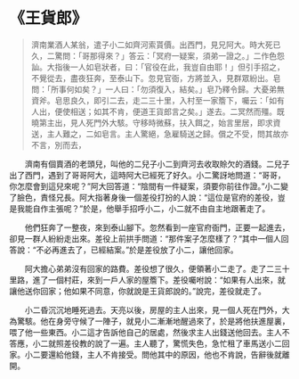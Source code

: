 # 《王貨郎》

> 濟南業酒人某翁，遣子小二如齊河索貰價。出西門，見兄阿大。時大死已久，二驚問：「哥那得來？」答云：「冥府一疑案，須弟一證之。」二作色怨訕。大指後一人如皂狀者，曰：「官役在此，我豈自由耶！」但引手招之，不覺從去，盡夜狂奔，至泰山下。忽見官衙，方將並入，見群眾紛出。皂問：「所事何如矣？」一人曰：「勿須復入，結矣。」皂乃釋令歸。大憂弟無資斧。皂思良久，即引二去，走二三十里，入村至一家簷下，囑云：「如有人出，便使相送；如其不肯，便道王貨郎言之矣。」遂去。二冥然而殭。既曉第主出，見人死門外大駭。守移時微蘇，扶入餌之，始言里居，即求資送，主人難之，二如皂言。主人驚絕，急雇騎送之歸。償之不受，問其故亦不言，別而去，

&emsp;&emsp;濟南有個賣酒的老頭兒，叫他的二兒子小二到齊河去收取賒欠的酒錢。二兒子出了西門，遇到了哥哥阿大，這時阿大已經死了好久。小二驚訝地問道：“哥哥，你怎麼會到這兒來呢？”阿大回答道：“陰間有一件疑案，須要你前往作證。”小二變了臉色，責怪兄長。阿大指著身後一個差役打扮的人說：“這位是官府的差役，豈是我能自作主張呢？”於是，他舉手招呼小二，小二就不由自主地跟著走了。

&emsp;&emsp;他們狂奔了一整夜，來到泰山腳下。忽然看到一座官府衙門，正要一起進去，卻見一群人紛紛走出來。差役上前拱手問道：“那件案子怎麼樣了？”其中一個人回答說：“不必再進去了，已經結案。”於是差役放了小二，讓他回家。

&emsp;&emsp;阿大擔心弟弟沒有回家的路費。差役想了很久，便領著小二走了。走了二三十里路，進了一個村莊，來到一戶人家的屋簷下。差役囑咐說：“如果有人出來，就讓他送你回家；他如果不同意，你就說是王貨郎說的。”說完，差役就走了。

&emsp;&emsp;小二昏沉沉地睡死過去。天亮以後，房屋的主人出來，見一個人死在門外，大為驚駭。他在身旁守候了一陣子，就見小二漸漸地醒過來了，於是將他扶進屋裏，喂了他一些東西。小二這才告訴他自己的居處，然後求主人出錢送他回去。主人不答應，小二就照差役教的說了一遍。主人聽了，驚慌失色，急忙租了車馬送小二回家。小二要還給他錢，主人不肯接受。問他其中的原因，他也不肯說，告辭後就離開。
